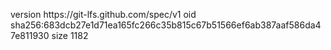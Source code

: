 version https://git-lfs.github.com/spec/v1
oid sha256:683dcb27e1d71ea165fc266c35b815c67b51566ef6ab387aaf586da47e811930
size 1182
